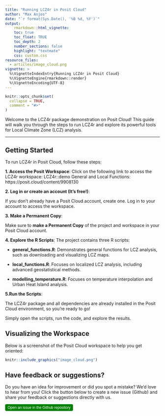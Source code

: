 ```yaml
---
title: "Running LCZ4r in Posit Cloud"
author: "Max Anjos"
date: "`r format(Sys.Date(), '%B %d, %Y')`"
output:
    rmarkdown::html_vignette:
    toc: true
    toc_float: TRUE
    toc_depth: 2
    number_sections: false
    highlight: "textmate"
    css: custom.css
resource_files:
  - articles/image_cloud.png
vignette: >
  %\VignetteIndexEntry{Running LCZ4r in Posit Cloud}
  %\VignetteEngine{rmarkdown::render}
  %\VignetteEncoding{UTF-8}
---
```


```r
knitr::opts_chunk$set(
  collapse = TRUE,
  comment = "#>"
)
```

Welcome to the LCZ4r package demonstration on Posit Cloud! This guide will walk you through the steps to run LCZ4r and explore its powerful tools for Local Climate Zone (LCZ) analysis.

---

## Getting Started

To run LCZ4r in Posit Cloud, follow these steps:

**1. Access the Posit Workspace**:
Click on the following link to access the LCZ4r workspace:
LCZ4r::demo General and Local Functions: https://posit.cloud/content/9908130

**2. Log in or create an account (It's free!)**:

If you don’t already have a Posit Cloud account, create one.
Log in to your account to access the workspace.

**3. Make a Permanent Copy**:

Make sure to **make a Permanent Copy** of the project and workspace in your Posit Cloud account.

**4. Explore the R Scripts**:
The project contains three R scripts:

- **general_functions.R**: Demonstrates general functions for LCZ analysis, such as downloading and visualizing LCZ maps.

- **local_functions.R**: Focuses on localized LCZ analysis, including advanced geostatistical methods.

- **modelling_temperature.R**: Focuses on temperature interpolation and Urban Heat Island analysis.

**5.Run the Scripts**:

The LCZ4r package and all dependencies are already installed in the Posit Cloud environment, so you’re ready to go!

Simply open the scripts, run the code, and explore the results.

## Visualizing the Workspace

Below is a screenshot of the Posit Cloud workspace to help you get oriented:

```r
knitr::include_graphics("image_cloud.png")
```


## Have feedback or suggestions?
Do you have an idea for improvement or did you spot a mistake? We'd love to hear from you! Click the button below to create a new issue (Github) and share your feedback or suggestions directly with us.

<button type="button" class="btn" style="background-color: #008000; color: white; padding: .25rem .5rem; font-size: .75rem; border: none; border-radius: .25rem;">
  <a href='https://github.com/ByMaxAnjos/QGIS-LCZ4r-Multilingual/issues/new'style="text-decoration: none; color: white;">
    Open an issue in the Github repository
  </a>
</button>
